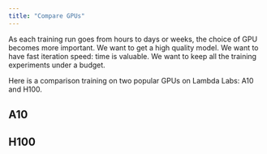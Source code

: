 ```yaml
---
title: "Compare GPUs"
---
```


As each training run goes from hours to days or weeks, the choice of GPU becomes more important.
We want to get a high quality model. We want to have fast iteration speed: time is valuable. We want to keep all the training experiments
under a budget.

Here is a comparison training on two popular GPUs on Lambda Labs: A10 and H100.

## A10

## H100


